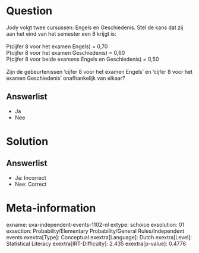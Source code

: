 Question
========

Jody volgt twee cursussen: Engels en Geschiedenis. Stel de kans dat zij
aan het eind van het semester een 8 krijgt is:\
\
P(cijfer 8 voor het examen Engels) = 0,70\
P(cijfer 8 voor het examen Geschiedenis) = 0,60\
P(cijfer 8 voor beide examens Engels en Geschiedenis) = 0,50\
\
Zijn de gebeurtenissen 'cijfer 8 voor het examen Engels' en 'cijfer 8
voor het examen Geschiedenis' onafhankelijk van elkaar?\

Answerlist
----------

* Ja
* Nee

Solution
========

Answerlist
----------

* Ja: Incorrect
* Nee: Correct

Meta-information
================
exname: uva-independent-events-1102-nl
extype: schoice
exsolution: 01
exsection: Probability/Elementary Probability/General Rules/Independent events
exextra[Type]: Conceptual
exextra[Language]: Dutch
exextra[Level]: Statistical Literacy
exextra[IRT-Difficulty]: 2.435
exextra[p-value]: 0.4776
